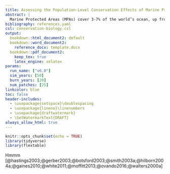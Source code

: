 ```yaml
---
title: Assessing the Population-Level Conservation Effects of Marine Protected Areas
abstract: |
  Marine Protected Areas (MPAs) cover 3-7% of the world’s ocean, up from less than 1% in the year 2000, and international organizations call for 30% by 2030. The premise underlying MPA expansion is that they conserve biodiversity, habitats, and fished populations. While numerous studies show that MPAs produce conservation benefits *inside* their borders, many MPAs are also justified on the grounds that they confer conservation benefits to the broader population *beyond* their borders. We examine the conditions under which MPAs can provide population-level conservation benefits inside and outside their borders, and show that even in cases where the population benefits are large, they are inherently difficult to detect empirically. A network of MPAs was put in place in The Channel Islands National Marine Sanctuary in 2003, with a goal of providing regional conservation and fishery benefits. Evidence indicates that the Channel Island MPAs have increased biomass densities inside the MPAs, but we are unable to find a clear effect of these same MPAs at the population level using a Bayesian difference-in-difference approach. We show that MPA effect sizes less than 30% are likely to be difficult to detect (even when they are present); smaller effect sizes (which we find are more common) are even harder to detect. Our results provide a novel assessment of the population-level effects of a large and iconic Marine Protected Area network, and provide guidance for communities charged with monitoring and adapting MPAs.
bibliography: references.yaml
csl: conservation-biology.csl
output:
  bookdown::html_document2: default
  bookdown::word_document2:
    reference_docx: template.docx
  bookdown::pdf_document2:
    keep_tex: true
    latex_engine: xelatex
params:
  run_name: ["v6.0"]
  sim_years: [50]
  burn_years: [20]
  num_patches: [25]
linkcolor: blue
toc: false
header-includes:
  - \usepackage{setspace}\doublespacing
  - \usepackage{lineno}\linenumbers
  - \usepackage{draftwatermark}
  - \SetWatermarkText{DRAFT}
always_allow_html: true
---
```



```r
knitr::opts_chunk$set(echo = TRUE)
library(tidyverse)
library(flextable)
```


Hmmm [@hastings2003;@gerber2003;@botsford2003;@smith2003a;@hilborn2004a;@gaines2010;@white2011;@moffitt2013;@ovando2016;@walters2000a]
